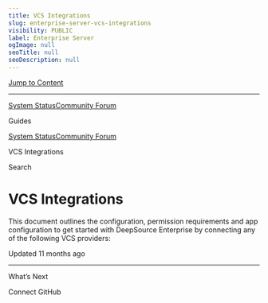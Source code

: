 ```yaml
---
title: VCS Integrations
slug: enterprise-server-vcs-integrations
visibility: PUBLIC
label: Enterprise Server
ogImage: null
seoTitle: null
seoDescription: null
---
```

[Jump to Content](#content)

* * *

[System Status](https://deepsourcestatus.com/)[Community Forum](https://discuss.deepsource.com/)

Guides

[System Status](https://deepsourcestatus.com/)[Community Forum](https://discuss.deepsource.com/)

VCS Integrations

Search

VCS Integrations
================

This document outlines the configuration, permission requirements and app configuration to get started with DeepSource Enterprise by connecting any of the following VCS providers:

Updated 11 months ago

* * *

What’s Next

Connect GitHub
